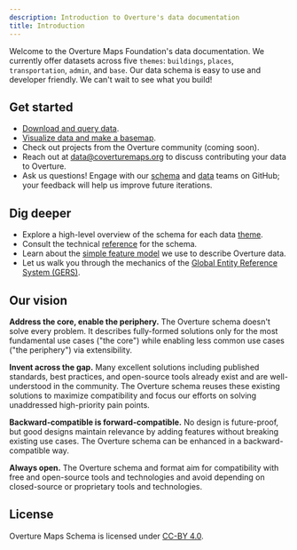 ```yaml
---
description: Introduction to Overture's data documentation
title: Introduction
---
```


Welcome to the Overture Maps Foundation's data documentation. We currently offer datasets across five `themes`: `buildings`, `places`, `transportation`, `admin`, and `base`. Our data schema is easy to use and developer friendly. We can't wait to see what you build!

## Get started
- [Download and query data](https://github.com/OvertureMaps/data).
- [Visualize data and make a basemap](https://labs.overturemaps.org/how-to/).
- Check out projects from the Overture community (coming soon).
- Reach out at <data@coverturemaps.org> to discuss contributing your data to Overture.
- Ask us questions! Engage with our [schema](https://github.com/OvertureMaps/schema/discussions) and [data](https://github.com/OvertureMaps/data/discussions) teams on GitHub; your feedback will help us improve future iterations.

## Dig deeper
- Explore a high-level overview of the schema for each data [theme](themes). 
- Consult the technical [reference](reference) for the schema.
- Learn about the [simple feature model](/overview/feature-model) we use to describe Overture data.
- Let us walk you through the mechanics of the [Global Entity Reference System (GERS)](../gers/gers.mdx).

## Our vision
**Address the core, enable the periphery.** The Overture schema doesn't solve every problem. It describes fully-formed solutions only for the most fundamental use cases ("the core") while enabling
less common use cases ("the periphery") via extensibility.

**Invent across the gap.** Many excellent solutions including published standards, best practices, and open-source tools already exist and are well-understood in the community. The Overture schema reuses these existing solutions to maximize compatibility and focus our efforts on solving unaddressed high-priority pain points.

**Backward-compatible is forward-compatible.** No design is future-proof, but good designs maintain relevance by adding features without breaking existing use cases. The Overture schema can be enhanced in a backward-compatible way.

**Always open.** The Overture schema and format aim for compatibility with free and open-source tools and technologies and avoid depending on closed-source or proprietary tools and technologies.

## License
Overture Maps Schema is licensed under [CC-BY 4.0](https://creativecommons.org/licenses/by/4.0/legalcode).
